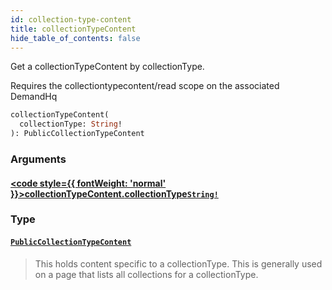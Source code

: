```yaml
---
id: collection-type-content
title: collectionTypeContent
hide_table_of_contents: false
---
```








Get a collectionTypeContent by collectionType.
                
Requires the collectiontypecontent/read scope on the associated DemandHq

```graphql
collectionTypeContent(
  collectionType: String!
): PublicCollectionTypeContent
```


### Arguments

#### [<code style={{ fontWeight: 'normal' }}>collectionTypeContent.<b>collectionType</b></code>](#)<Bullet />[`String!`](/demand/api/graphql-storefront/reference/scalars/string) <Badge class="secondary" text="non-null"/> <Badge class="secondary" text="scalar"/>
> 
> 

### Type

#### [`PublicCollectionTypeContent`](/demand/api/graphql-storefront/reference/objects/public-collection-type-content) <Badge class="secondary" text="object"/>
> This holds content specific to a collectionType. This is generally used on a
page that lists all collections for a collectionType.
> 





